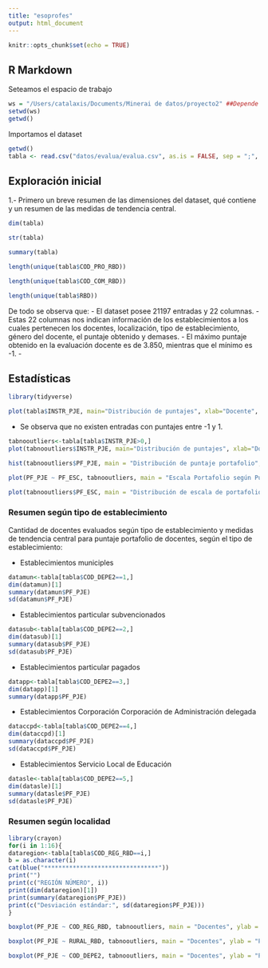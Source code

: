 ```yaml
---
title: "esoprofes"
output: html_document
---
```


```r
knitr::opts_chunk$set(echo = TRUE)
```

## R Markdown

Seteamos el espacio de trabajo
```r
ws = "/Users/catalaxis/Documents/Minerai de datos/proyecto2" ##Depende del usuario
setwd(ws)
getwd()
```
Importamos el dataset
```r
getwd()
tabla <- read.csv("datos/evalua/evalua.csv", as.is = FALSE, sep = ";", dec = ",")
```

## Exploración inicial

1.- Primero un breve resumen de las dimensiones del dataset, qué contiene y un resumen de las medidas de tendencia central.

```r
dim(tabla)
```

```r
str(tabla)
```

```r
summary(tabla)
```

```r
length(unique(tabla$COD_PRO_RBD))
```

```r
length(unique(tabla$COD_COM_RBD))
```

```r
length(unique(tabla$RBD))
```

De todo se observa que:
- El dataset posee 21197 entradas y 22 columnas.
- Estas 22 columnas nos indican información de los establecimientos a los cuales pertenecen los docentes, localización, tipo de establecimiento, género del docente, el puntaje obtenido y demases.
- El máximo puntaje obtenido en la evaluación docente es de 3.850, mientras que el mínimo es -1.
- 

## Estadísticas

```r
library(tidyverse)
```

```r
plot(tabla$INSTR_PJE, main="Distribución de puntajes", xlab="Docente", ylab="Puntaje Final", type = "p", cex = 0.1)
```
- Se observa que no existen entradas con puntajes entre -1 y 1.

```r
tabnooutliers<-tabla[tabla$INSTR_PJE>0,]
plot(tabnooutliers$INSTR_PJE, main="Distribución de puntajes", xlab="Docente", ylab="Puntaje Final", type = "p", cex = 0.1)
```

```r
hist(tabnooutliers$PF_PJE, main = "Distribución de puntaje portafolio", ylab = "Frecuencia", xlab = "Puntaje Portafolio")
```

```r
plot(PF_PJE ~ PF_ESC, tabnooutliers, main = "Escala Portafolio según Puntaje Portafolio", ylab = "Puntaje Portafolio", xlab = "Escala")
```

```r
plot(tabnooutliers$PF_ESC, main = "Distribución de escala de portafolio", ylab = "Frecuencia", xlab = "Escala Portafolio")
```



### Resumen según tipo de establecimiento

Cantidad de docentes evaluados según tipo de establecimiento y medidas de tendencia central para puntaje portafolio de docentes, según el tipo de establecimiento:

* Establecimientos municiples
```r
datamun<-tabla[tabla$COD_DEPE2==1,]
dim(datamun)[1]
summary(datamun$PF_PJE)
sd(datamun$PF_PJE)
```

* Establecimientos particular subvencionados
```r
datasub<-tabla[tabla$COD_DEPE2==2,]
dim(datasub)[1]
summary(datasub$PF_PJE)
sd(datasub$PF_PJE)
```

* Establecimientos particular pagados
```r
datapp<-tabla[tabla$COD_DEPE2==3,]
dim(datapp)[1]
summary(datapp$PF_PJE)
```

* Establecimientos Corporación Corporación de Administración delegada
```r
dataccpd<-tabla[tabla$COD_DEPE2==4,]
dim(dataccpd)[1]
summary(dataccpd$PF_PJE)
sd(dataccpd$PF_PJE)
```

* Establecimientos Servicio Local de Educación
```r
datasle<-tabla[tabla$COD_DEPE2==5,]
dim(datasle)[1]
summary(datasle$PF_PJE)
sd(datasle$PF_PJE)
```

### Resumen según localidad

```r
library(crayon)
for(i in 1:16){
dataregion<-tabla[tabla$COD_REG_RBD==i,]
b = as.character(i)
cat(blue("********************************"))
print("")
print(c("REGIÓN NÚMERO", i))
print(dim(dataregion)[1])
print(summary(dataregion$PF_PJE))
print(c("Desviación estándar:", sd(dataregion$PF_PJE)))
}
```

```r
boxplot(PF_PJE ~ COD_REG_RBD, tabnooutliers, main = "Docentes", ylab = "Puntaje Portafolio", xlab = "Región")
```

```r
boxplot(PF_PJE ~ RURAL_RBD, tabnooutliers, main = "Docentes", ylab = "Puntaje Portafolio", xlab = "0 -> Urbano, 1 -> Rural")
```

```r
boxplot(PF_PJE ~ COD_DEPE2, tabnooutliers, main = "Docentes", ylab = "Puntaje Portafolio", xlab = "Tipo establecimiento")
```


